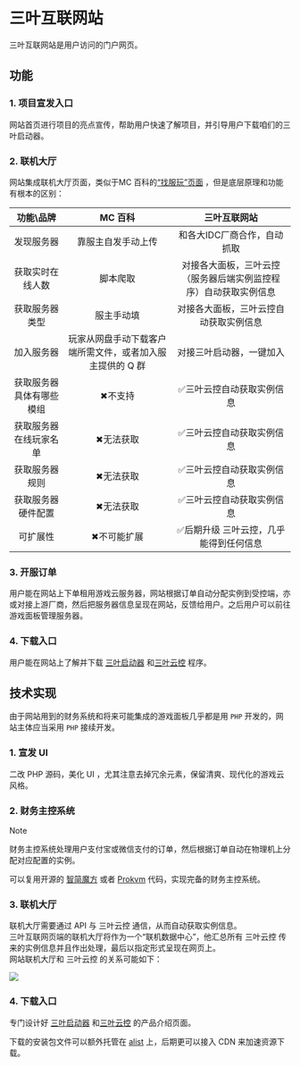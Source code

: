 # 三叶互联网站  
三叶互联网站是用户访问的门户网页。  
## 功能  
### 1. 项目宣发入口  
网站首页进行项目的亮点宣传，帮助用户快速了解项目，并引导用户下载咱们的三叶启动器。  
### 2. 联机大厅
网站集成联机大厅页面，类似于MC 百科的[“找服玩”页面](https://play.mcmod.cn/) ，但是底层原理和功能有根本的区别：  

|    功能\品牌     |             MC 百科              |             三叶互联网站             |
| :----------: | :----------------------------: | :----------------------------: |
|    发现服务器     |           靠服主自发手动上传            |        和各大IDC厂商合作，自动抓取         |
|   获取实时在线人数   |              脚本爬取              | 对接各大面板，三叶云控（服务器后端实例监控程序）自动获取实例信息 |
|   获取服务器类型    |             服主手动填              |       对接各大面板，三叶云控自动获取实例信息        |
|    加入服务器     | 玩家从网盘手动下载客户端所需文件，或者加入服主提供的 Q 群 |          对接三叶启动器，一键加入          |
| 获取服务器具体有哪些模组 |              ✖不支持              |          ✅三叶云控自动获取实例信息           |
| 获取服务器在线玩家名单  |             ✖无法获取              |          ✅三叶云控自动获取实例信息           |
|   获取服务器规则    |             ✖无法获取              |          ✅三叶云控自动获取实例信息           |
|  获取服务器硬件配置   |             ✖无法获取              |          ✅三叶云控自动获取实例信息           |
|     可扩展性     |             ✖不可能扩展             |       ✅后期升级 三叶云控，几乎能得到任何信息       |

### 3. 开服订单  
用户能在网站上下单租用游戏云服务器，网站根据订单自动分配实例到受控端，亦或对接上游厂商，然后把服务器信息呈现在网站，反馈给用户。之后用户可以前往游戏面板管理服务器。    

### 4. 下载入口
用户能在网站上了解并下载 [三叶启动器](/docs/product-deconstruction/leaflet-launcher) 和[三叶云控](/docs/product-deconstruction/leaflet-monitor) 程序。

## 技术实现  
由于网站用到的财务系统和将来可能集成的游戏面板几乎都是用 `PHP` 开发的，网站主体应当采用 `PHP` 接续开发。
### 1. 宣发 UI  
二改 PHP 源码，美化 UI ，尤其注意去掉冗余元素，保留清爽、现代化的游戏云风格。

### 2. 财务主控系统  
> [!note]
>
> 财务主控系统处理用户支付宝或微信支付的订单，然后根据订单自动在物理机上分配对应配置的实例。  

可以复用开源的 [智简魔方](https://www.idcsmart.com/business.html) 或者 [Prokvm](https://license.xmbillion.com/product/index/prokvm) 代码，实现完备的财务主控系统。  

### 3. 联机大厅
联机大厅需要通过 API 与 三叶云控 通信，从而自动获取实例信息。  
三叶互联网页端的联机大厅将作为一个“联机数据中心”，他汇总所有 三叶云控 传来的实例信息并且作出处理，最后以指定形式呈现在网页上。  
网站联机大厅和 三叶云控 的关系可能如下： 

![](https://ybkjzj.com:5555/d/LeavesResource/webImage/20250314222807.png)

### 4. 下载入口
专门设计好 [三叶启动器](/docs/product-deconstruction/leaflet-launcher) 和[三叶云控](/docs/product-deconstruction/leaflet-monitor) 的产品介绍页面。  

下载的安装包文件可以额外托管在 [alist](https://alist.nn.ci/zh/) 上，后期更可以接入 CDN 来加速资源下载。
